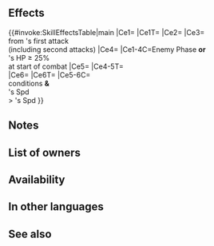 {{Passive
|name=Edged Scales
|type=B
|exclusive=0
|canUseWeapon={{WeaponList|Dragonstone}}
|canUseMove={{MoveList|All}}
|properties=random_owner
|1name=Edged Scales
|1tagid=SID_竜の鋭鱗
|1effect=If foe initiates combat or if unit's HP ≥ 25% at start of combat, inflicts Spd/Def/Res-4 on foe, deals damage = 15% of foe's Atk (excluding area-of-effect Specials), reduces damage from foe's first attack by 10 ("first attack" normally means only the first strike; for effects that grant "unit attacks twice," it means the first and second strikes), and increases the Spd difference necessary for foe to make a follow-up attack by 10 during combat, and also, if unit's Spd > foe's Spd, neutralizes effects that guarantee foe's follow-up attacks and effects that prevent unit's follow-up attacks during combat.
|1cost=300
|1required=Dragon's Wrath 3
}}
==Effects==
{{#invoke:SkillEffectsTable|main
|Ce1={{Eft|Temporary debuffs|Atk/Spd/Def/Res|4}}
|Ce1T={{Tgt|Foe}}
|Ce2={{Eft|Damage Boost|15% of {{Tgt|Foe}}'s Atk}}
|Ce3={{Eft|Damage Reduction|10}}<br>from {{Tgt|Foe}}'s first attack<br>(including second attacks)
|Ce4={{Eft|Spd Difference Increase|10}}
|Ce1-4C=Enemy Phase '''or'''<br>{{Tgt|Unit}}'s HP ≥ 25%<br>at start of combat
|Ce5={{Eft|Neutralize Guaranteed Follow-Ups}}
|Ce4-5T={{Tgt|Foe}}<br>
|Ce6={{Eft|Neutralize Prevent Follow-Ups}}
|Ce6T={{Tgt|Unit}}
|Ce5-6C={{Eft|Temporary debuffs|Atk/Spd/Def/Res|4}}<br>conditions '''&'''<br>{{Tgt|Unit}}'s Spd<br>> {{Tgt|Foe}}'s Spd
}}
==Notes==
{{IfFoeInitiates}}
{{Temporary debuffs}}
{{AtkDamageBoost}}
{{FlatDamageReduction|10}}
{{SpdDiffIncrease}}
{{Follow-up effect neutralization}}
==List of owners==
{{Skill Hero List}}
{{NoInheritHeroes}}

==Availability==
{{PassiveFocusList}}
{{PassiveDistributionList}}
{{PassiveCombatManualList}}
==In other languages==
{{OtherLanguages
|japanese=
|german=
|spanishEU=
|spanishLA=Escamas furiosas
|french=
|italian=
|chineseTW=
|portuguese=
}}
==See also==
{{See also skills|cond=(Description LIKE '%increases the Spd difference necessary%to make a follow-up attack by%') AND Exclusive='1'}}
{{Passives Navbox|B}}